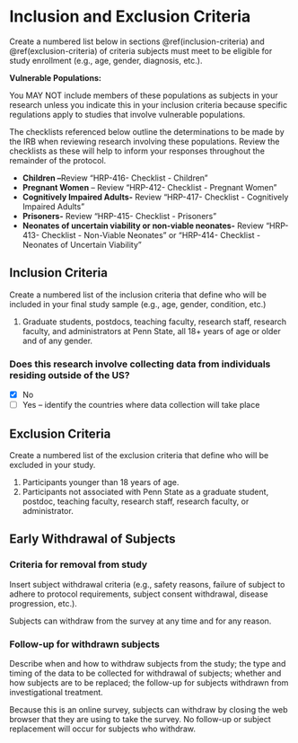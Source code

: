 # Inclusion and Exclusion Criteria

::: {.instr_box .rmdnote}
Create a numbered list below in sections \@ref(inclusion-criteria) and \@ref(exclusion-criteria) of criteria subjects must meet to be eligible for study enrollment (e.g., age, gender, diagnosis, etc.).

**Vulnerable Populations:**

You MAY NOT include members of these populations as subjects in your
research unless you indicate this in your inclusion criteria because
specific regulations apply to studies that involve vulnerable
populations.

The checklists referenced below outline the determinations to be made by the IRB when reviewing research involving these populations. Review the checklists as these will help to inform your responses throughout the remainder of the protocol.

-   **Children --**Review "HRP-416- Checklist - Children"
-   **Pregnant Women** -- Review "HRP-412- Checklist - Pregnant Women"
-   **Cognitively Impaired Adults-** Review "HRP-417- Checklist - Cognitively Impaired Adults"
-   **Prisoners-** Review "HRP-415- Checklist - Prisoners"
-   **Neonates of uncertain viability or non-viable neonates-** Review "HRP-413- Checklist - Non-Viable Neonates" or "HRP-414- Checklist - Neonates of Uncertain Viability"
:::

## Inclusion Criteria

::: {.instr_box .rmdnote}
Create a numbered list of the inclusion criteria that define who will be included in your final study sample (e.g., age, gender, condition, etc.)
:::

1. Graduate students, postdocs, teaching faculty, research staff, research faculty, and administrators at Penn State, all 18+ years of age or older and of any gender.

### Does this research involve collecting data from individuals residing outside of the US?

- [X] No
- [ ] Yes -- identify the countries where data collection will take place

## Exclusion Criteria

::: {.instr_box .rmdnote}
Create a numbered list of the exclusion criteria that define who will be excluded in your study.
:::

1. Participants younger than 18 years of age.
2. Participants not associated with Penn State as a graduate student, postdoc, teaching faculty, research staff, research faculty, or administrator.

## Early Withdrawal of Subjects {#early-withdrawal}

### Criteria for removal from study

::: {.instr_box .rmdnote}
Insert subject withdrawal criteria (e.g., safety reasons, failure of subject to adhere to protocol requirements, subject consent withdrawal, disease progression, etc.).
:::

Subjects can withdraw from the survey at any time and for any reason. 

### Follow-up for withdrawn subjects

::: {.instr_box .rmdnote}
Describe when and how to withdraw subjects from the study; the type and timing of the data to be collected for withdrawal of subjects; whether and how subjects are to be replaced; the follow-up for subjects withdrawn from investigational treatment.
:::

Because this is an online survey, subjects can withdraw by closing the web browser that they are using to take the survey.
No follow-up or subject replacement will occur for subjects who withdraw.  
